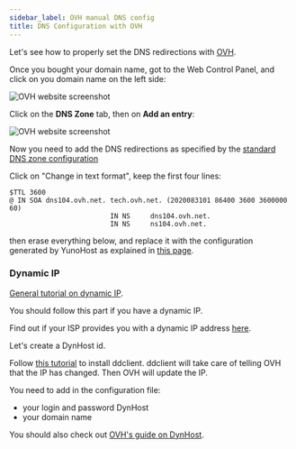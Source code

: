```yaml
---
sidebar_label: OVH manual DNS config
title: DNS Configuration with OVH
---
```


Let's see how to properly set the DNS redirections with [OVH](http://www.ovh.com).

Once you bought your domain name, got to the Web Control Panel, and click on you domain name on the left side:

![OVH website screenshot](/img/ovh_control_panel.png?resize=800)

Click on the **DNS Zone** tab, then on **Add an entry**:

![OVH website screenshot](/img/ovh_dns_zone.png?resize=800)

Now you need to add the DNS redirections as specified by the [standard DNS zone configuration](/install/post_install/dns_config)

Click on "Change in text format", keep the first four lines:

```text
$TTL 3600
@ IN SOA dns104.ovh.net. tech.ovh.net. (2020083101 86400 3600 3600000 60)
                         IN NS     dns104.ovh.net.
                         IN NS     ns104.ovh.net.
```

then erase everything below, and replace it with the configuration generated by YunoHost as explained in [this page](/install/post_install/dns_config).

### Dynamic IP

[General tutorial on dynamic IP](/admin/tutorials/domains/dns_dynamicip).

You should follow this part if you have a dynamic IP.

Find out if your ISP provides you with a dynamic IP address [here](/install/providers/isp/).

Let's create a DynHost id.

Follow [this tutorial](http://blog.developpez.com/brutus/p6316/ubuntu/configurer_dynhost_ovh_avec_ddclient) to install ddclient.
ddclient will take care of telling OVH that the IP has changed. Then OVH will update the IP.

You need to add in the configuration file:

- your login and password DynHost
- your domain name

You should also check out [OVH's guide on DynHost](https://www.ovh.co.uk/g2024.hosting_dynhost).
